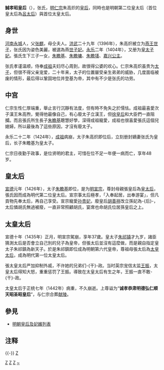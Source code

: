 {{東亞女性歷史人物
|名稱 =誠孝昭皇后
|身份 =
|國家 =
|時代 =
|屆數 =
|前任 = 
|繼任 = 
|圖片名稱 =诚孝昭皇后张氏（明仁宗）.jpg
|圖片大小 =
|圖片說明 =
|姓=
|名=
|姓名=
|字=
|最高職務 =
|封爵 =
|封號 =燕世子妃→皇太子妃→皇后→皇太后→太皇太后
|位號=
|位階=
|品階=
|御稱號 =<!--日本皇族之稱號-->
|宮號1 =<!--日本皇族之宮號-->
|宮號2 =<!--朝鮮王族之宮號-->
|封地 =
|湯沐邑 =
|神號 =
|尊號 =
|族裔 = 
|信仰 = <!--指的是宗教信仰-->
|旗籍 =<!--清朝旗人專用-->
|氏族 =
|府邸 =
|世系 = 
|初名 =
|乳名 =<!--日本、朝鮮、琉球以外人物用-->
|幼名 =<!--日本人用-->
|兒名 =<!--朝鮮人用-->
|童名 =<!--琉球人用-->
|小字=
|號=
|法號=
|院號=
|其他名號=
|出生日期=[[明太祖|明太祖]]洪武十二年 （1379年）
|出生地點=
|婚年=
|逝世日期=[[正统_(年号)|正統]]七年十月十八日（1442年11月20日）（63歲）
|逝世地點=
|諡號=誠孝恭肅明德弘仁順天昭聖昭皇后
|墓葬=[[明獻陵|明獻陵]]
|祠廟=
|父親=追封彭城侯[[張麒|張麒]]
|嫡母=
|母親=仝氏
|夫=[[仁宗|仁宗]]昭皇帝[[朱高熾|朱高熾]]
|婚姻名份=[[正室|正室]]
|夫之父=[[成祖|成祖]][[文皇帝|文皇帝]]朱棣
|夫之母=[[仁孝文皇后|仁孝文皇后]]徐氏
|夫之嫡母=
|夫之元配=
|夫之正室=
|夫之繼室=
|夫之平妻=
|夫之側室=[[郭贵妃_(明仁宗)|恭肅貴妃郭氏]]
|兄弟=
|姊妹=
|嫡兄弟=
|嫡姊妹=
|庶兄弟=
|庶姊妹=
|同胞兄弟=大哥  [[张昶_(外戚)|张昶]]<br>二哥 張旭<ref>明仁宗张皇后之兄张旭墓志--《大明府军左卫指挥使张公圹誌》。</ref><br>三哥 [[张昇_(外戚)|张昇]]<ref>《特進榮祿大夫柱國惠安伯永城張公壙誌》：「公諱昇，字叔暉。今太皇太后季兄也。」</ref><br>
|同胞姊妹=
|異母兄弟=
|異母姊妹=
|異父兄弟=
|異父姊妹=
|繼兄弟=
|繼姊妹=
|子=[[明宣宗|明宣宗]]朱瞻基<br>越靖王[[朱瞻墉|朱瞻墉]]<br>襄憲王[[朱瞻墡|朱瞻墡]]
|女=[[嘉興公主|嘉興公主]]
|養子=
|養女=
|繼子=
|繼女=
|其他親屬 =
|經歷 = 
|著作 =
|注釋=}}

'''誠孝昭皇后'''（{{bd|1379年||1442年||catIdx=张}}），张氏，[[明仁宗|明仁宗]]朱高炽的[[皇后|皇后]]，同時也是明朝第二位皇太后（首位皇太后為[[呂太后_(明興宗)|呂太后]]）與首位太皇太后。

== 身世 ==
[[河南|河南]][[永城市|永城]]人，父[[张麒|张麒]]，母仝夫人。[[洪武|洪武]]二十九年（1396年），朱高炽被立为[[燕王|燕王]][[世子|世子]]，张氏因为姿色美麗，被選為燕[[世子妃|世子妃]]。[[永乐_(明朝)|永乐]]二年（1404年），又册为[[皇太子妃|皇太子妃]]。張氏生下三子一女，[[明宣宗|朱瞻基]]、[[朱瞻墉|朱瞻墉]]、[[朱瞻墡|朱瞻墡]]、[[嘉兴公主|嘉兴公主]]。

张氏孝谨温顺，侍奉[[明成祖|成祖]]夫妇尽心周到，故很得公婆的欢心。仁宗朱高炽虽贵为[[太子|太子]]，但很不得父亲宠爱，二十年来，太子的位置屡受亲生弟弟的威胁，几度面临被废的情形，最后得以鞏固地位并登基为帝，其中有不少是张氏的功劳。

==中宫==
仁宗生性仁厚端重，舉止言行沉靜有法度，但有時不免失之於懦怯。成祖最喜愛次子漢王朱高煦，覺得他最像自己，有心廢太子立漢王，但[[徐皇后_(明成祖)|徐皇后]]和大臣們一直阻攔。而且張氏所生長子[[朱瞻基|朱瞻基]]聰慧好學，深得成祖寵愛，成祖也很喜愛張氏這個兒媳婦，所以最後為了這些原因，才沒有廢太子。

永乐二十二年（1424年），[[明成祖|成祖]]病崩，太子朱高炽即位后，立刻册封嫡妻张氏为皇后，长子朱瞻基为皇太子。

仁宗日夜勤于政事，是位贤明的君主，可惜在位不足一年便一病而亡，享年48岁。

==皇太后==
[[宣德|宣德]]元年（1426年），太子[[朱瞻基|朱瞻基]]即位，是为[[明宣宗|明宣宗]]，尊封母親張皇后為[[皇太后|皇太后]]，張氏因而成為明代第二位皇太后。宣宗事太后極孝，「入奉起居，出奉游宴」，但凡貢物先奉太后，再自己享受。宣宗寵愛[[孙皇后_(明宣宗)|孙贵妃]]，廢皇后[[胡善祥|胡善祥]]改立孫妃為-{后}-，太后憐胡氏無過被廢，一直非常照顧胡氏，宴席也命胡氏位居孫皇后之上。

==太皇太后==

宣德十年（1435年）正月，明宣宗駕崩，享年37歲。皇太子[[明英宗|朱祁镇]]才九岁，諸臣猜測太后是否會立自己別的兒子為皇帝，但張太后並沒有這麼做，而是親自指定皇太子朱祁鎮為新天子。於是朱祁鎮即位成為明朝第六代皇帝，尊祖母張太后為[[太皇太后|太皇太后]]，成為明代第一位太皇太后。

張太皇太后严加抑制外戚，不许她的兄弟们-{干}-政。当时英宗宠信太监[[王振|王振]]，太皇太后得知大怒，重重惩罚了王振。導致在太皇太后有生之年，王振一直不敢-{干}-政。

太皇太后于正统七年（1442年）病重，不久崩逝。上尊谥为“'''诚孝恭肃明德弘仁顺天昭圣昭皇后'''”，与仁宗合葬[[明献陵|献陵]]。

== 參見 ==
* [[明朝皇后及妃嬪列表|明朝皇后及妃嬪列表]]
== 注释 ==

{{Reflist|2}} 

{{-}}
{{start box}} 
{{s-before|[[仁孝文皇后|成祖徐皇后]]}} 
{{s-title|[[:Category:明朝皇后|明朝皇后]]|1424年—1425年}} 
{{s-after|[[胡善祥|宣宗胡皇后]]}} 
{{end box}}
{{明朝皇后}}
{{明朝皇陵}}
{{明仁宗皇室}}
[[category:明朝皇后|Z]]
[[Category:明朝皇太后|Z]]
[[Category:明朝太皇太后|Z]]
[[Category:永城人|Z]]
[[Category:张姓|~]]